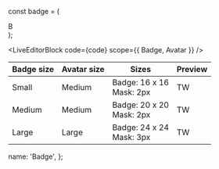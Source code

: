 const badge = (
  <div
    style={{
      background: 'var(--color-positive)',
      width: '100%',
      height: '100%',
      color: 'white',
      fontSize: '10px',
      display: 'flex',
      justifyContent: 'center',
      alignItems: 'center',
    }}
  >
    B
  </div>
);

<LiveEditorBlock code={code} scope={{ Badge, Avatar }} />
<GeneratePropsTable componentName="Badge" />

<table className="table table-condensed docs-table m-t-5">
  <thead>
    <tr>
      <th>Badge size</th>
      <th>Avatar size</th>
      <th>Sizes</th>
      <th>Preview</th>
    </tr>
  </thead>
  <tbody>
    <tr>
      <td>Small </td>
      <td>Medium</td>
      <td>
        Badge: 16 x 16
        <br /> Mask: 2px
      </td>
      <td>
        <Badge border={Badge.Border.LIGHT} size={Badge.Size.SMALL} badge={badge}>
          <Avatar type={Avatar.Type.INITIALS} size={Avatar.Size.MEDIUM}>
            TW
          </Avatar>
        </Badge>
      </td>
    </tr>
    <tr>
      <td>Medium </td>
      <td>Medium</td>
      <td>
        Badge: 20 x 20
        <br /> Mask: 2px
      </td>
      <td>
        <Badge border={Badge.Border.LIGHT} size={Badge.Size.MEDIUM} badge={badge}>
          <Avatar type={Avatar.Type.INITIALS} size={Avatar.Size.MEDIUM}>
            TW
          </Avatar>
        </Badge>
      </td>
    </tr>
    <tr>
      <td>Large </td>
      <td>Large</td>
      <td>
        Badge: 24 x 24 <br />
        Mask: 3px
      </td>
      <td>
        <Badge border={Badge.Border.LIGHT} size={Badge.Size.LARGE} badge={badge}>
          <Avatar type={Avatar.Type.INITIALS} size={Avatar.Size.LARGE}>
            TW
          </Avatar>
        </Badge>
      </td>
    </tr>
  </tbody>
</table>

  name: 'Badge',
};
